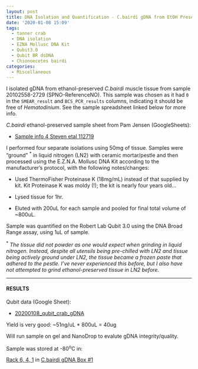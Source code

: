 ```yaml
---
layout: post
title: DNA Isolation and Quantification - C.bairdi gDNA from EtOH Preserved Tissue
date: '2020-01-08 15:09'
tags:
  - tanner crab
  - DNA isolation
  - EZNA Mollusc DNA Kit
  - Qubit3.0
  - Qubit BR dsDNA
  - Chionoecetes bairdi
categories:
  - Miscellaneous
---
```

I isolated gDNA from ethanol-preserved _C.bairdi_ muscle tissue from sample 20102558-2729 (SPNO-ReferenceNO). This sample was chosen as it had `0` in the `SMEAR_result` and `BCS_PCR_results` columns, indicating it should be free of _Hematodinium_. See the sample spreadsheet linked below for more info.

_C.bairdi_ ethanol-preserved sample sheet from Pam Jensen (GoogleSheets):

- [Sample info 4 Steven etal 112719](https://drive.google.com/file/d/0B2S_90rPaQMzTU5NenBFcG1kLVdxa1AyR2FDcjMzWHJZN1J3/view?usp=sharing)

I performed four separate isolations using 50mg of tissue. Samples were "ground" <sup>*</sup> in liquid nitrogen (LN2) with ceramic mortar/pestle and then processed using the E.Z.N.A. Mollusc DNA Kit according to the manufacturer's protocol, with the following notes/changes:

- Used ThermoFisher Proteinase K (18mg/mL) instead of that supplied by kit. Kit Proteinase K was moldy (!); the kit is nearly four years old...

- Lysed tissue for 1hr.

- Eluted with 200uL for each sample and pooled for final total volume of ~800uL.

Sample was quantified on the Robert Lab Qubit 3.0 using the DNA Broad Range assay, using 1uL of sample.


<sup>*</sup> _The tissue did not powder as one would expect when grinding in liquid nitrogen. Instead, despite all utensils being pre-chilled with LN2 and tissue being actively ground under LN2, the tissue became a frozen paste that adhered to the pestle. I've never experienced this before, but I also have not attempted to grind ethanol-preserved tissue in LN2 before._

---

#### RESULTS

Qubit data (Google Sheet):

- [20200108_qubit_crab_gDNA](https://docs.google.com/spreadsheets/d/1uEK8OYpvxVyI2iQGFXTm60wQDonN2kcCy0Kg70kU8-c/edit?usp=sharing)


Yield is very good: ~51ng/uL * 800uL = 40ug

Will run sample on gel and NanoDrop to evalute gDNA integrity/quality.

Sample was stored at -80<sup>o</sup>C in:

[Rack 6, 4, 1](http://b.link/srlab-80C) in [C.bairdi gDNA Box #1](https://docs.google.com/spreadsheets/d/1D09mPvwDReuUNR36p_BrlrNfev_Ko1F83W4EKdAO6bk/edit?usp=sharing)
